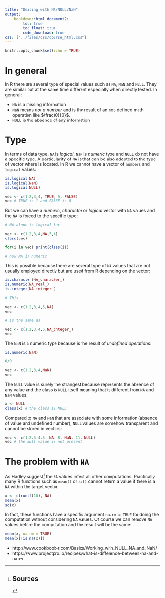 ```yaml
---
title: "Dealing with NA/NULL/NaN"
output: 
    bookdown::html_document2:
        toc: true
        toc_float: true
        code_download: true
css: ["../files/css/course_html.css"]
---
```


```r
knitr::opts_chunk$set(echo = TRUE)
```

# In general

In R there are several type of special values such as `NA`, `NaN` and `NULL`. They are similar but at the same time different especially when directly tested. In general:

- `NA` is a missing information
- `NaN` means *not a number* and is the result of an not-defined math operation like $\frac{0}{0}$.
- `NULL` is the absence of any information

# Type

In terms of data type, `NA` is *logical*, `NaN` is *numeric* type and `NULL` do not have a specific type. A particularity of `NA` is that can be also adapted to the type of vector where is located. In R we cannot have a vector of `numbers` and `logical` values:

```r
is.logical(NA)
is.logical(NaN)
is.logical(NULL)

vec <- c(1,2,3,4, TRUE, 5, FALSE)
vec # TRUE is 1 and FALSE is 0
```

But we can have a *numeric*, *character* or *logical* vector with `NA` values and the `NA` is forced to the specific type:

```r
# NA alone is logical but

vec <- c(1,2,3,4,NA,5,6)
class(vec)

for(i in vec) print(class(i))

# now NA is numeric
```

This is possible because there are several type of `NA` values that are not usually employed directly but are used from R depending on the vector:

```r
is.character(NA_character_)
is.numeric(NA_real_)
is.integer(NA_integer_)

# This

vec <- c(1,2,3,4,5,NA)
vec

# is the same as

vec <- c(1,2,3,4,5,NA_integer_)
vec
```

The `NaN` is a numeric type because is the result of *undefined operations*:

```r
is.numeric(NaN)

0/0

vec <- c(1,2,3,4,NaN)
vec
```

The `NULL` value is surely the strangest because represents the absence of any value and the class is `NULL` itself meaning that is different from `NA` and `NaN` values.

```r
x <- NULL
class(x) # the class is NULL
```
Compared to `NA` and `NaN` that are associate with some information (absence of value and undefined number), `NULL` values are somehow transparent and cannot be stored in vectors:

```r
vec <- c(1,2,3,4,5, NA, 8, NaN, 11, NULL)
vec # the null value is not present
```

# The problem with `NA`

As Hadley suggest[^na_hadley] the `NA` values infect all other computations. Practically many R functions such as `mean()` or `sd()` cannot return a value if there is a `NA` within the target vector.

```r
x <- c(runif(10), NA)
mean(x)
sd(x)
```

In fact, these functions have a specific argument `na.rm = TRUE` for doing the computation without considering `NA` values. Of course we can remove `NA` values before the computation and the result will be the same:

```r
mean(x, na.rm = TRUE)
mean(x[!is.na(x)])
```

[^na_hadley]: 

# Sources

- http://www.cookbook-r.com/Basics/Working_with_NULL_NA_and_NaN/
- https://www.projectpro.io/recipes/what-is-difference-between-na-and-nan-r